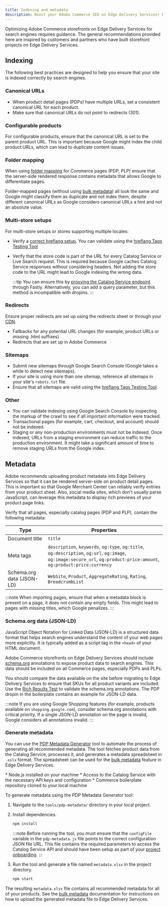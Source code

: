 ```yaml
---
title: Indexing and metadata
description: Boost your Adobe Commerce SEO on Edge Delivery Services! Follow our guidelines on data layers, canonical URLs, redirects, sitemaps, and metadata.
---
```



Optimizing Adobe Commerce storefronts on Edge Delivery Services for search engines requires guidance. The general recommendations provided here are inspired by customers and partners who have built storefront projects on Edge Delivery Services.

## Indexing

The following best practices are designed to help you ensure that your site is indexed correctly by search engines.

### Canonical URLs

* When product detail pages (PDPs) have multiple URLs, set a consistent canonical URL for each product.
* Make sure that canonical URLs do not point to redirects (301).

### Configurable products

For configurable products, ensure that the canonical URL is set to the parent product URL. This is important because Google might index the child product URLs, which can lead to duplicate content issues.

### Folder mapping

When using [folder mapping](https://www.aem.live/developer/folder-mapping) for Commerce pages (PDP, PLP) ensure that the server-side rendered response contains metadata that allows Google to differentiate pages.

Folder-mapped pages (without using [bulk metadata](https://www.aem.live/docs/bulk-metadata)) all look the same and Google might classify them as duplicate and not index them, despite different canonical URLs as Google considers canonical URLs a hint and not an absolute value.

### Multi-store setups

For multi-store setups or stores supporting multiple locales:

* Verify a [correct hreflang setup](https://www.aem.live/developer/sitemap#specifying-the-primary-language-manually). You can validate using the [hreflang Tags Testing Tool](https://technicalseo.com/tools/hreflang/)

* Verify that the store code is part of the URL for every Catalog Service or Live Search request. This is required because Google caches Catalog Service responses without considering headers. Not adding the store code to the URL might lead to Google indexing the wrong data.

  :::tip
  You can ensure this by [proxying the Catalog Service endpoint](/implementation/setup/content-delivery-network/) through Fastly. Alternatively, you can add a query parameter, but this method is incompatible with dropins.
  :::

### Redirects

Ensure proper redirects are set up using the redirects sheet or through your [CDN](/implementation/setup/content-delivery-network/).

* Fallbacks for any potential URL changes (for example, product URLs or missing .html suffixes)
* Redirects that are set up in Adobe Commerce

### Sitemaps

* Submit new sitemaps through Google Search Console (Google takes a while to detect new sitemaps).
* If your site is using more than one sitemap, reference all sitemaps in your site's `robots.txt` file.
* Ensure that all sitemaps are valid using the [hreflang Tags Testing Tool](https://technicalseo.com/tools/hreflang/).

### Other

* You can validate indexing using Google Search Console by inspecting the markup of the crawl to see if all important information were tracked.
* Transactional pages (for example, cart, checkout, and account) should not be indexed.
* Staging or any non-production environments must not be indexed. Once indexed, URLs from a staging environment can reduce traffic to the production environment. It might take a significant amount of time to remove staging URLs from the Google index.

## Metadata

Adobe recommends uploading product metadata into Edge Delivery Services so that it can be rendered server-side on product detail pages. This is important so that Google Merchant Center can reliably verify entries from your product sheet. Also, social media sites, which don't usually parse JavaScript, can leverage this metadata to display rich previews of your product page links.

Verify that all pages, especially catalog pages (PDP and PLP), contain the following metadata:

| Type                      | Properties                                                                                                                                                              |
|---------------------------|-------------------------------------------------------------------------------------------------------------------------------------------------------------------------|
| Document title            | `title`                                                                                                                                                                 |
| Meta tags                 | `description`, `keywords`, `og:type`, `og:title`, `og:description`, `og:url`, `og:image`, `og:image:secure_url`, `og:product:price:amount`, `og:product:price:currency` |
| Schema.org data (JSON-LD) | `WebSite`, `Product`, `AggregateRating`, `Rating`, `BreadcrumbList`                                                                                                     |

:::note
When importing pages, ensure that when a metadata block is present on a page, it does not contain any empty fields. This might lead to pages with missing titles, which Google penalizes.
:::

### Schema.org data (JSON-LD)

JavaScript Object Notation for Linked Data (JSON-LD) is a structured data format that helps search engines understand the content of your web pages more explicitly. It is typically added as a script tag in the `<head>` of your HTML document.

Adobe Commerce storefronts on Edge Delivery Services should include [schema.org](https://schema.org/) annotations to expose product data to search engines. This data should be included on all Commerce pages, especially PDPs and PLPs.

You should compare the data available on the site before migrating to Edge Delivery Services to ensure that SKUs for all product variants are included. Use the [Rich Results Test](https://search.google.com/test/rich-results) to validate the schema.org annotations. The PDP dropin in the boilerplate contains an example for JSON-LD data.

:::note
If you are using Google Shopping features (for example, products available on `shopping.google.com`), consider schema.org annotations with critical priority. If a single JSON-LD annotation on the page is invalid, Google considers all annotations invalid.
:::

### Generate metadata

You can use the [PDP Metadata Generator](https://github.com/hlxsites/aem-boilerplate-commerce/tree/main/tools/pdp-metadata) tool to automate the process of generating all recommended metadata. The tool fetches product data from the Catalog Service, processes it, and generates a metadata spreadsheet in `.xslx` format. The spreadsheet can be used for the [bulk metadata](https://www.aem.live/docs/bulk-metadata) feature in Edge Delivery Services.

<Aside type="cool" title="Prerequisites">
* Node.js installed on your machine
* Access to the Catalog Service with the necessary API keys and configuration
* Commerce boilerplate repository cloned to your local machine
</Aside>

To generate metadata using the PDP Metadata Generator tool:

<Steps>

1. Navigate to the `tools/pdp-metadata/` directory in your local project.
1. Install dependencies.
  
   ```bash
   npm install
   ```

   :::note
   Before running the tool, you must ensure that the `configFile` variable in the `pdp-metadata.js` file points to the correct configuration JSON file URL. This file contains the required parameters to access the Catalog Service API and should have been setup as part of your [project onboarding](/implementation/setup/commerce-configuration/).
   :::

1. Run the tool and generate a file named `metadata.xlsx` in the project directory.

   ```bash
   npm start
   ```

</Steps>

The resulting `metadata.xlsx` file contains all recommended metadata for all of your products. See the [bulk metadata](https://www.aem.live/docs/bulk-metadata) documentation for instructions on how to upload the generated metadata file to Edge Delivery Services.